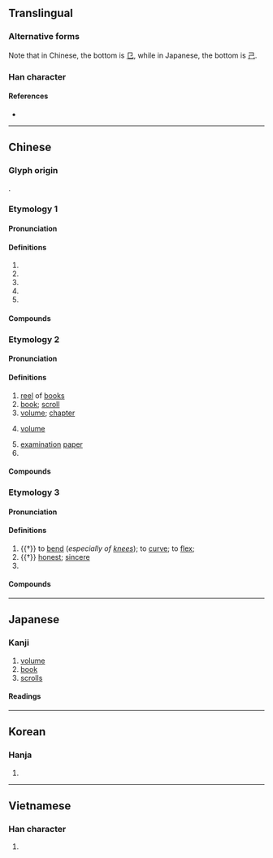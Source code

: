 {{also|巻|捲}}
{{character info/new}}
==Translingual==
{{ja-forms|[[巻]]|卷|卷}}
{{stroke order|type=animate}}

===Alternative forms===
Note that in Chinese, the bottom is [[㔾]], while in Japanese, the bottom is [[己]].

===Han character===
{{Han char|rn=26|rad=卩|as=06|sn=8|four=90712|canj=FQSU|ids=⿱龹㔾(GHT),⿱𠔉㔾(JKV)}}

====References====
* {{Han ref|kx=0159.230|dkj=02860|dj=0365.050|hdz=10315.030|uh=5377|ud=21367|bh=A8F7|bd=43255}}

----

==Chinese==

===Glyph origin===
{{Han etym}}
{{Han compound|𢍏|卩|ls=psc|c1=p|c2=s}}.

===Etymology 1===
{{zh-forms|t2=捲}}

====Pronunciation====
{{zh-pron
|m=juǎn,er=y
|c=gyun2,gyun3
|h=pfs=kién
|md=guōng
|mn=qz,tw,xm:kńg/zz:kúiⁿ/ml:koán
|mn_note=kńg/kúiⁿ - vernacular; koán - literary
|w=2jyoe
|mc=3
|oc=1,2
|cat=v,n,cls
}}

====Definitions====
{{zh-hanzi}}

# {{zh-alt-form|捲|to [[roll]] up; to [[roll]]}}
# {{zh-alt-form|捲|to [[sweep]] up; to [[carry]] along; to [[sweep]] away}}
# {{zh-alt-form|捲|to [[embroil]]; to [[involve]]}}
# {{zh-alt-form|捲|[[roll]]; [[cylinder]]; [[tube]]; [[scroll]]}}
# {{zh-classifier|[[rolled]] objects|t=[[roll]]s, [[reel]]s}}

====Compounds====
{{zh-der|fold=1|卷雲|卷甲|卷地皮|卷棚|卷積雲|微卷|卷幘|卷心菜|卷舌|卷繖花序|卷旗息鼓|席卷|席卷天下|卷柏|卷層雲|卷鬚|卷葉蛾|卷舒|卷耳|卷懷|卷尾猴|卷土重來|水逝雲卷|手卷|漫卷|海帶卷|韜戈卷甲|蛋卷|膠卷|電卷風馳|銀絲卷|電卷星飛|風馳電卷|舒卷}}

===Etymology 2===
{{zh-forms}}

====Pronunciation====
{{zh-pron
|m=juàn,er=y
|c=gyun2,gyun3
|h=pfs=kién
|md=guóng
|mn=kǹg/koàn
|mn_note=kǹg - vernacular; koàn - literary
|w=2jyoe
|mc=2+4
|oc=n,4+3
|cat=n,cls
}}

====Definitions====
{{zh-hanzi}}

# [[reel]] of [[book]]s
# [[book]]; [[scroll]]
# [[volume]]; [[chapter]]
# {{lb|zh|computing}} [[volume]] {{attention|zh|is this definition under the right pronunciation?}}
#: {{zh-x|新-加 卷{juàn}|new '''volume'''}}
# [[examination]] [[paper]]
# {{zh-classifier|[[volume]] or [[chapter]] of [[book]]s}}

====Compounds====
{{zh-der|fold=1|卷軸|問卷調查|卷帙|交卷|刷卷|卷帙浩繁|卷紙|卷軸裝|官卷|交白卷|卷宗|寶卷|審囚刷卷|宣卷|壓卷|卷子|問卷|亹亹不卷|展卷|把卷|案卷|手不釋卷|白卷|書卷|披卷|萬卷|溫卷|硃卷|掩卷|書卷氣|課卷|黃卷青燈|篇卷|繳卷|開卷有得|縑緗黃卷|閉卷考|落卷|開卷考|開卷|行卷|開卷有益|墨卷|黃卷|魚籃寶卷|考卷|繳白卷|青燈黃卷|閱卷|釋卷|答案卷|調卷|試卷|評卷|經卷}}

===Etymology 3===
{{zh-forms|alt=婘}}

====Pronunciation====
{{zh-pron
|m=quán
|c=kyun4
|mc=1
|oc=2,1
|cat=v,a
}}

====Definitions====
{{zh-hanzi}}

# {{†}} to [[bend]] (''especially of [[knee]]s''); to [[curve]]; to [[flex]]; {{zh-original|蜷}}
# {{†}} [[honest]]; [[sincere]]
# {{zh-alt-form|婘|[[fine]]; [[good]]}}

====Compounds====
{{zh-der|fold=1|卷婁|卷曲|卷阿|卷髮|卷卷|連卷}}

{{zh-cat|Intermediate|Elementary}}

----

==Japanese==
{{ja-kanji forms|巻|卷}}

===Kanji===
{{ja-kanji|grade=|rs=卩06|shin=巻}}

# [[volume]]
# [[book]]
# [[scrolls]]

====Readings====
{{ja-readings
|goon=けん
|kanon=けん
|kanyoon=かん
|kun=まき-, ま-く
}}

----

==Korean==

===Hanja===
{{ko-hanja|hangeul=[[권]]|rv=gwon|mr=kwŏn}}

# {{defn|lang=ko|sort=卩06}}

----

==Vietnamese==

===Han character===
{{vi-hantu|quyển, cuốn, quấn|rs=卩06}}

# {{defn|lang=vi|sort=卩06}}